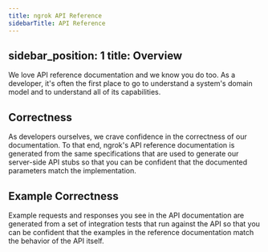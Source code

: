 ```yaml
---
title: ngrok API Reference
sidebarTitle: API Reference
---
```


sidebar_position: 1
title: Overview
---


We love API reference documentation and we know you do too. As a developer,
it's often the first place to go to understand a system's domain model and to
understand all of its capabilities.

## Correctness

As developers ourselves, we crave confidence in the correctness of our
documentation. To that end, ngrok's API reference documentation is generated
from the same specifications that are used to generate our server-side API
stubs so that you can be confident that the documented parameters match the
implementation.

## Example Correctness

Example requests and responses you see in the API documentation are generated
from a set of integration tests that run against the API so that you can be
confident that the examples in the reference documentation match the behavior
of the API itself.
